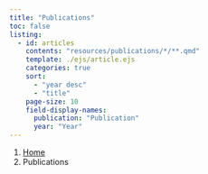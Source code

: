 ```yaml
---
title: "Publications"
toc: false
listing:
  - id: articles
    contents: "resources/publications/*/**.qmd"
    template: ./ejs/article.ejs
    categories: true
    sort:
      - "year desc"
      - "title"
    page-size: 10
    field-display-names: 
      publication: "Publication"
      year: "Year"
---
```


```{=html}
<nav aria-label="breadcrumb">
  <ol class="breadcrumb">
    <li class="breadcrumb-item"><a href="index.html">Home</a></li>
    <li class="breadcrumb-item active" aria-current="page">Publications</li>
  </ol>
</nav>
```

:::{#articles}
:::